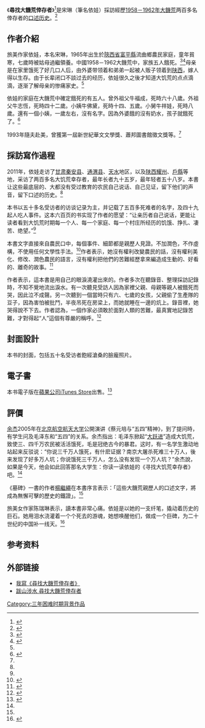 {{Infobox Book
| name         = 尋找大饑荒倖存者
| author       =依娃
| publisher    =[[明鏡出版社|明鏡出版社]] 
| isbn         =9781940004389
| language     = [[中文|中文]][[繁體|繁體]]
| subject      = [[中華人民共和國歷史|中華人民共和國歷史]]
| release_date = 2013年11月14日
| pages        = 608
}}
《'''尋找大饑荒倖存者'''》<ref>{{Cite book | title=尋找大饑荒倖存者 |
author=依娃 | location=[[紐約|紐約]] | publisher=[[明鏡出版社|明鏡出版社]] | isbn=9781940004389 | date=2013年11月14日|url=http://books.google.com/books?id=j433AgAAQBAJ}}</ref>是宋琳（筆名依娃）採訪經歷[[三年困難時期|1958－1962年大饑荒]]两百多名倖存者的[[口述历史|口述历史]]。<ref name="rfa">{{Cite news | url=http://www.rfa.org/mandarin/zhuanlan/wenyitiandi-cite/yujie-01082014125845.html | title=為當代中國修築一面「哭牆」--依娃《尋找大饑荒倖存者》 | publisher=[[自由亞洲電台|自由亞洲電台]] | date=2014-01-08 | access-date=2014-02-05 | archive-url=https://web.archive.org/web/20150109165122/http://www.rfa.org/mandarin/zhuanlan/wenyitiandi-cite/yujie-01082014125845.html | archive-date=2015-01-09 | dead-url=yes }}</ref>

==作者介紹==
旅美作家依娃，本名宋琳，1965年出生於[[陝西省|陝西省]][[富平縣|富平縣]]流曲鄉農民家庭，童年貧寒，七歲時被姑母過繼領養。中國1958－1962大饑荒中，家族五人餓死。<ref name="開放雜誌">{{Cite web | url=http://www.open.com.hk/content.php?id=1201 | title=甘肅大饑荒調查實錄 | author=依娃 | date=2013-03-10 | publisher=[[開放雜誌|開放雜誌]] | access-date=2014-02-05 | archive-url=https://web.archive.org/web/20140224055500/http://www.open.com.hk/content.php?id=1201 | archive-date=2014-02-24 | dead-url=no }}</ref><ref>{{Cite web
 |url          = http://www.books.com.tw/products/0010616327?loc=006_003
 |title        = 尋找大饑荒倖存者
 |publisher    = 博客來
 |access-date  = 2014-02-05
 |archive-url  = https://web.archive.org/web/20140223012754/http://www.books.com.tw/products/0010616327?loc=006_003
 |archive-date = 2014-02-23
 |dead-url     = no
}}</ref>母亲是在家里饿死了好几口人后，由外婆带领着和弟弟一起被人贩子领着到[[陕西|陕西]]，嫁人得以生存。由于长辈闭口不談过去的经历，依娃很久之後才知道大饥荒的点点滴滴，逐渐了解母亲的惨痛家史。<ref name="rfa"/>

依娃的家庭在大饑荒中確定餓死的有五人。曾外祖父牛福成，死時六十八歲。外祖父牛志恆，死時四十二歲。小姨牛佛黛，死時十四、五歲。小舅牛祥娃，死時八歲。還有一個小姨，一歲左右，沒有名字。因為外婆餓的沒有奶水，孩子就餓死了。<ref>{{Cite web | url=http://www.open.com.hk/content.php?id=1626 | author=依娃 | title=大饑荒是一場大屠殺 | publisher=[[開放雜誌|開放雜誌]] | date=2013-12-11 | access-date=2014-02-05 | archive-url=https://web.archive.org/web/20140204042326/http://www.open.com.hk/content.php?id=1626 | archive-date=2014-02-04 | dead-url=no }}</ref>

1993年隨夫赴美，曾獲第一屆新世紀華文文學獎、蕭邦圖書館徵文獎等。<ref name="開放雜誌"/>

==採訪寫作過程==
2011年，依娃走访了[[甘肃|甘肃]][[秦安县|秦安县]]、[[通渭县|通渭县]]、[[天水|天水]]地区，以及[[陕西|陕西]][[耀州|耀州]]、[[戶縣|戶縣]]等地，采访了两百多名大饥荒幸存者，最年长者九十五岁，最年轻者五十八岁。本書让这些最底层的、大都没有受过教育的农民自己说话、自己见证，留下他们的声音，留下口述的历史。<ref name="rfa"/>

本书以五十多名受访者的访谈记录为主，并记载了五百多死难者的名字，及四十九起人吃人事件。这本六百页的书实现了作者的愿望：“让亲历者自己说话，更能让读者看到大饥荒时期每一个人、每一个家庭、每一个村庄所经历的饥饿、挣扎、凄苦、绝望。”<ref name="rfa"/>

本書文字直接來自農民口中，每個事件、細節都是親歷人見證。不加潤色，不作虛構，不使用任何文學性手法。<ref>{{Cite web| url=http://city.mirrorbooks.com/news/?action-viewnews-itemid-101383| title=《尋找大饑荒倖存者》| author=| date=2013年11月11日| publisher=明鏡網| deadurl=yes| archiveurl=https://web.archive.org/web/20140221182025/http://city.mirrorbooks.com/news/?action-viewnews-itemid-101383| archivedate=2014年2月21日| access-date=2014年2月5日}}</ref>作者表示，她沒有權利改變農民的話，沒有權利美化、修改、潤色農民的語言，沒有權利把他們的苦難經歷拿來編造成生動的、好看的、離奇的故事。<ref>{{Cite journal| url=http://city.mirrorbooks.com/news/?action-viewnews-itemid-101954-page-2| title=我無權用他們的苦難編造離奇故事| journal=《新史記》| issue=17期| author=高伐林| deadurl=yes| archiveurl=https://web.archive.org/web/20140221182023/http://city.mirrorbooks.com/news/?action-viewnews-itemid-101954-page-2| archivedate=2014-02-21| access-date=2014-02-05}}</ref>

作者表示，這本書是用自己的眼淚澆灌出來的。作者多次在聽錄音、整理採訪記錄時，不知不覺地流出淚水。有一次聽見受訪人因為家裡父親、母親等親人被餓死而哭，因此泣不成聲。另一次聽到一個當時只有六、七歲的女孩，父親偷了生產隊的豆子，因為害怕被批鬥，半夜吊死在房梁上，而她就睡在一邊的炕上。錄音裡，她哭得說不下去。作者認為，一個作家必須敢於面對人類的苦難，最真實地記錄苦難，才對得起“人”這個有尊嚴的稱呼。<ref name="新史記">{{Cite journal
 |url          = http://www.mingjinglishi.com/2014/01/blog-post_22.html
 |title        = 尋訪大饑荒倖存者：苦差我要幹到底
 |date         = 2014年1月22日
 |4            = 
 |journal      = 《新史記》
 |issue        = 17期
 |author       = 高伐林
 |access-date  = 2014-02-05
 |archive-url  = https://web.archive.org/web/20140125114620/http://www.mingjinglishi.com/2014/01/blog-post_22.html
 |archive-date = 2014-01-25
 |dead-url     = no
}}</ref>

==封面設計==
本书的封面，包括五十名受访者飽經滄桑的臉龐照片。

==電子書==
本书電子版在[[蘋果公司|蘋果公司]][[iTunes_Store|iTunes Store]]出售。<ref>{{cite web | url=https://itunes.apple.com/us/book/xun-zhao-da-ji-huang-xing/id785153899 | title=iTunes - Books - 尋找大饑荒倖存者 by 依娃 | publisher=[[蘋果公司|蘋果公司]] | access-date=2014-02-10 | archive-url=https://web.archive.org/web/20140616164919/https://itunes.apple.com/us/book/xun-zhao-da-ji-huang-xing/id785153899 | archive-date=2014-06-16 | dead-url=no }}{{en}}</ref>

==評價==
[[余杰|余杰]]2005年在[[北京航空航天大学|北京航空航天大学]]公開演讲《蔡元培与“五四”精神》，到了提问時，有学生问及毛泽东和“五四”的关系。余杰指出：毛泽东掀起“[[大跃进|大跃进]]”造成大饥荒，致使三、四千万农民被活活饿死，毛是冠绝古今的暴君。这时，有一名学生激动地站起来反驳说：“你说三千万人饿死，有什麽证据？南京大屠杀死难三十万人，後来发现了好多万人坑；你说饿死三千万人，怎么没有发现一个万人坑？”余杰說，如果是今天，他会如此回答那名大学生：你读一读依娃的《寻找大饥荒幸存者》吧。<ref name="rfa"/>

《墓碑》一書的作者[[楊繼繩|楊繼繩]]在本書序言表示：「這些大饑荒親歷人的口述文字，將成為無懈可擊的歷史的鐵證」。<ref name="新史記"/>

旅美女作家陈瑞琳表示，讀本書非常心痛。依娃是以她的一支纤笔，撬动着历史的巨石。她用泪水浇灌着一个个死去的游魂，她想唤醒他们，做成一个巨碑，为二十世纪的中国补一线天。<ref>{{cite web | url=http://www.worldchineseweekly.com/a/renwu/redianrenwu/2013/1230/23724.html | title=她要为历史作证 | date=2013-12-30 | publisher=世界华人周刊 | author=陈瑞琳 | access-date=2014-03-12 | archive-url=https://web.archive.org/web/20140313050553/http://www.worldchineseweekly.com/a/renwu/redianrenwu/2013/1230/23724.html | archive-date=2014-03-13 | dead-url=yes }}</ref>

== 参考资料 ==
{{Reflist}}

== 外部链接 ==
* [http://www.chinainperspective.com/ArtShow.aspx?AID=23416 我寫《尋找大饑荒倖存者》]
* [http://www.chinainperspective.com/ArtShow.aspx?AID=19865 跋山涉水 尋找大饑荒倖存者]

<!--- 分类 --->

[[Category:三年困难时期背景作品|Category:三年困难时期背景作品]]